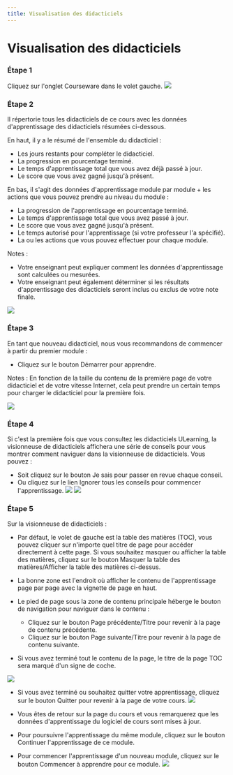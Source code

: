 ```yaml
--- 
title: Visualisation des didacticiels
--- 
```




# Visualisation des didacticiels


 ### Étape 1 
 Cliquez sur l'onglet Courseware dans le volet gauche.
![](/img/ulearning/student/courseware01.png)

 ### Étape 2 

 Il répertorie tous les didacticiels de ce cours avec les données d'apprentissage des didacticiels résumées ci-dessous. 
 
 En haut, il y a le résumé de l'ensemble du didacticiel : 
 - Les jours restants pour compléter le didacticiel. 
 - La progression en pourcentage terminé. 
 - Le temps d'apprentissage total que vous avez déjà passé à jour. 
 - Le score que vous avez gagné jusqu'à présent. 
 
 En bas, il s'agit des données d'apprentissage module par module + les actions que vous pouvez prendre au niveau du module : 
 - La progression de l'apprentissage en pourcentage terminé. 
 - Le temps d'apprentissage total que vous avez passé à jour. 
 - Le score que vous avez gagné jusqu'à présent. 
 - Le temps autorisé pour l'apprentissage (si votre professeur l'a spécifié). 
 - La ou les actions que vous pouvez effectuer pour chaque module. 
 
 Notes : 
 - Votre enseignant peut expliquer comment les données d'apprentissage sont calculées ou mesurées. 
 - Votre enseignant peut également déterminer si les résultats d'apprentissage des didacticiels seront inclus ou exclus de votre note finale.

![](/img/ulearning/student/courseware02.png)


 ### Étape 3 
 
 En tant que nouveau didacticiel, nous vous recommandons de commencer à partir du premier module : 
 - Cliquez sur le bouton Démarrer pour apprendre. 
 
 Notes : 
 En fonction de la taille du contenu de la première page de votre didacticiel et de votre vitesse Internet, cela peut prendre un certain temps pour charger le didacticiel pour la première fois.

![](/img/ulearning/student/courseware03.png)


 ### Étape 4 
 Si c'est la première fois que vous consultez les didacticiels ULearning, la visionneuse de didacticiels affichera une série de conseils pour vous montrer comment naviguer dans la visionneuse de didacticiels. Vous pouvez : 
 - Soit cliquez sur le bouton Je sais pour passer en revue chaque conseil. 
 - Ou cliquez sur le lien Ignorer tous les conseils pour commencer l'apprentissage.
![](/img/ulearning/student/courseware04.png)
![](/img/ulearning/student/courseware05.png)

### Étape 5

Sur la visionneuse de didacticiels : 
 - Par défaut, le volet de gauche est la table des matières (TOC), vous pouvez cliquer sur n'importe quel titre de page pour accéder directement à cette page. Si vous souhaitez masquer ou afficher la table des matières, cliquez sur le bouton Masquer la table des matières/Afficher la table des matières ci-dessus. 
 - La bonne zone est l'endroit où afficher le contenu de l'apprentissage page par page avec la vignette de page en haut. 
 - Le pied de page sous la zone de contenu principale héberge le bouton de navigation pour naviguer dans le contenu : 
     - Cliquez sur le bouton Page précédente/Titre pour revenir à la page de contenu précédente. 
     - Cliquez sur le bouton Page suivante/Titre pour revenir à la page de contenu suivante. 
 
 - Si vous avez terminé tout le contenu de la page, le titre de la page TOC sera marqué d'un signe de coche.

![](/img/ulearning/student/courseware06.png)

- Si vous avez terminé ou souhaitez quitter votre apprentissage, cliquez sur le bouton Quitter pour revenir à la page de votre cours.
![](/img/ulearning/student/courseware07.png)

 - Vous êtes de retour sur la page du cours et vous remarquerez que les données d'apprentissage du logiciel de cours sont mises à jour. 
 - Pour poursuivre l'apprentissage du même module, cliquez sur le bouton Continuer l'apprentissage de ce module. 
 - Pour commencer l'apprentissage d'un nouveau module, cliquez sur le bouton Commencer à apprendre pour ce module.
![](/img/ulearning/student/courseware08.png)